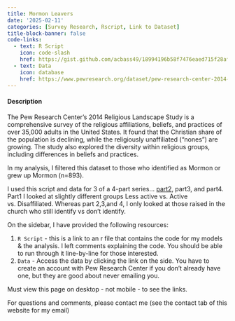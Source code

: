 ```yaml
---
title: Mormon Leavers
date: '2025-02-11'
categories: [Survey Research, Rscript, Link to Dataset]
title-block-banner: false
code-links:
  - text: R Script
    icon: code-slash
    href: https://gist.github.com/acbass49/18994196b58f7476eaed715f28af5ade
  - text: Data
    icon: database
    href: https://www.pewresearch.org/dataset/pew-research-center-2014-u-s-religious-landscape-study/
---
```


#### Description

The Pew Research Center's 2014 Religious Landscape Study is a comprehensive survey of the religious affiliations, beliefs, and practices of over 35,000 adults in the United States. It found that the Christian share of the population is declining, while the religiously unaffiliated ("nones") are growing. The study also explored the diversity within religious groups, including differences in beliefs and practices.

In my analysis, I filtered this dataset to those who identified as Mormon or grew up Mormon (n=893).

I used this script and data for 3 of a 4-part series... [part2](https://mormonmetrics.substack.com/p/part-2-gender-education-and-leaving), part3, and part4. Part1 I looked at slightly different groups Less active vs. Active vs. Disaffiliated. Whereas part 2,3,and 4, I only looked at those raised in the church who still identify vs don't identify.

On the sidebar, I have provided the following resources:

1. `R Script` - this is a link to an r file that contains the code for my models & the analysis. I left comments explaining the code. You should be able to run through it line-by-line for those interested.
2. `Data` - Access the data by clicking the link on the side. You have to create an account with Pew Research Center if you don't already have one, but they are good about never emailing you.

:::{.callout-note}
Must view this page on desktop - not mobile - to see the links.
:::

For questions and comments, please contact me (see the contact tab of this website for my email)
